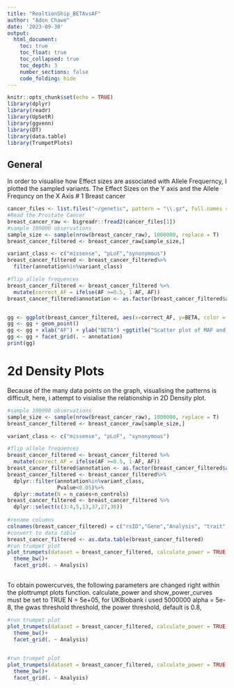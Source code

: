 ```yaml
---
title: "RealtionShip_BETAvsAF"
author: "Adon Chawe"
date: '2023-09-30'
output: 
  html_document:
    toc: true
    toc_float: true
    toc_collapsed: true
    toc_depth: 3
    number_sections: false
    code_folding: hide
---
```


```r
knitr::opts_chunk$set(echo = TRUE)
library(dplyr)
library(readr)
library(UpSetR)
library(ggvenn)
library(DT)
library(data.table)
library(TrumpetPlots)
```

## General

In order to visualise how Effect sizes are associated with Allele Frequerncy, I plotted the sampled variants. The Effect Sizes on the Y axis and the Allele Frequncy on the X Axis
# 1 Breast cancer
```r
cancer_files <- list.files("~/genetic", pattern = "\\.gz", full.names = TRUE)
#Read the Prostate Cancer
breast_cancer_raw <- bigreadr::fread2(cancer_files[1])
#sample 100000 observations
sample_size <- sample(nrow(breast_cancer_raw), 1000000, replace = T)
breast_cancer_filtered <- breast_cancer_raw[sample_size,]

variant_class <- c("missense", "pLoF","synonymous")
breast_cancer_filtered <- breast_cancer_filtered%>%
  filter(annotation%in%variant_class)

#flip allele frequences
breast_cancer_filtered <- breast_cancer_filtered %>%
  mutate(correct_AF = ifelse(AF >=0.5, 1-AF, AF))
breast_cancer_filtered$annotation <- as.factor(breast_cancer_filtered$annotation)


gg <- ggplot(breast_cancer_filtered, aes(x=correct_AF, y=BETA, color = annotation) ) 
gg <- gg + geom_point()
gg <- gg + xlab("AF") + ylab("BETA") +ggtitle("Scatter plot of MAF and effect size for Breast Cancer") + theme_bw()
gg <- gg + facet_grid(. ~ annotation)
print(gg)
```

#  2d Density Plots

Because of the many data points on the graph, visualising the patterns is difficult, here, i attempt to visialise the relationship in 2D Density plot. 

```r
#sample 100000 observations
sample_size <- sample(nrow(breast_cancer_raw), 1000000, replace = T)
breast_cancer_filtered <- breast_cancer_raw[sample_size,]

variant_class <- c("missense", "pLoF", "synonymous")

#flip allele frequences
breast_cancer_filtered <- breast_cancer_filtered %>%
  mutate(correct_AF = ifelse(AF >=0.5, 1-AF, AF))
breast_cancer_filtered$annotation <- as.factor(breast_cancer_filtered$annotation)
breast_cancer_filtered <- breast_cancer_filtered%>%
  dplyr::filter(annotation%in%variant_class,
                Pvalue<0.05)%>%
  dplyr::mutate(N = n_cases+n_controls)
breast_cancer_filtered <- breast_cancer_filtered %>%
  dplyr::select(c(3:4,5,13,37,27,38))
  
#rename columns
colnames(breast_cancer_filtered) = c("rsID","Gene","Analysis", "trait","freq","A1_beta","N")
#convert to data table
breast_cancer_filtered <- as.data.table(breast_cancer_filtered)
#run trumpet plot
plot_trumpets(dataset = breast_cancer_filtered, calculate_power = TRUE,show_power_curves= TRUE, N = 5e+05, alpha = 5e-8, threshold = 0.8, analysis_color_palette = c("#018571", "#a6611a","#7CAE00", "#619CFF"))+
  theme_bw()+
  facet_grid(. ~ Analysis)
  
```
To obtain powercurves, the following parameters are changed right within the plottrumpt plots function.
calculate_power and show_power_curves must be set to TRUE
N = 5e+05, for UKBiobank i used 5000000 
alpha = 5e-8, the gwas threshold
threshold, the power threshold, default is 0.8,
```r
#run trumpet plot
plot_trumpets(dataset = breast_cancer_filtered, calculate_power = TRUE,show_power_curves= TRUE, N = 5e+05, alpha = 5e-8, threshold = 0.5, analysis_color_palette = c("#018571", "#a6611a","#7CAE00", "#619CFF"))+
  theme_bw()+
  facet_grid(. ~ Analysis)
  
```


```r
#run trumpet plot
plot_trumpets(dataset = breast_cancer_filtered, calculate_power = TRUE,show_power_curves= TRUE, N = 5e+05, alpha = 5e-8, threshold = 0.9, analysis_color_palette = c("#018571", "#a6611a","#7CAE00", "#619CFF"))+
  theme_bw()+
  facet_grid(. ~ Analysis)
```

